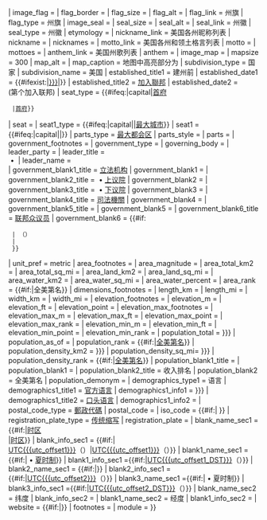 <includeonly>{{Infobox settlement/sandbox
| name                    = {{{Full-ZH-name|}}}
| official_name            = {{{official_name|}}}
| native_name             = {{{native_name|}}}
| settlement_type         = {{#if: {{{type|}}}|{{{type}}}|{{flag|USA}}[[美国州份|联邦州]]}}
<!-- images, nickname, motto -->
| image_flag               = {{{image_flag|}}}
| flag_border              = {{{flag_border|}}}
| flag_size                = {{{flag_size|125}}}
| flag_alt                 = {{{flag_alt|}}}
| flag_link                = {{{Full-ZH-name}}}州旗
| flag_type                = 州旗
| image_seal              = {{{image_seal|}}}
| seal_size               = {{{seal_size|85}}}
| seal_alt                = {{{seal_alt|}}}
| seal_link               = {{{Full-ZH-name|}}}州徽
| seal_type               = 州徽
| etymology               = {{{etymology|}}}
| nickname_link           = 美国各州昵称列表
| nickname                = {{{nickname|}}}
| nicknames               = {{{nicknames|}}}
| motto_link              = 美国各州和领土格言列表
| motto                   = {{{motto|}}}
| mottoes                 = 
| anthem_link             = 美国州歌列表
| anthem                  = {{{anthem|}}}
<!-- maps and coordinates -->
| image_map               = {{{image_map|}}}
| mapsize                 = 300
| map_alt                 = {{{map_alt|}}}
| map_caption             = 地图中高亮部分为{{{Full-ZH-name|}}}
<!-- location -->
| subdivision_type        = 国家
| subdivision_name        = 美国<!-- the name of the country -->
<!-- established -->
| established_title1      = 建州前
| established_date1       = {{#ifexist:{{{Former|}}}|[[{{{Former|}}}]]|{{{Former|}}}}}
| established_title2      = [[按加入聯邦日期排列的美國州份列表|加入聯邦]]<!-- Founded -->
| established_date2       = {{{AdmittanceDate|}}}<br>(第{{{AdmittanceOrder|}}}个加入联邦)<!-- requires established_title= -->
<!-- seat, smaller parts -->
| seat_type               = {{#ifeq:{{{LargestCity}}}|capital|[[美国各州首府列表|首府]]<br/>{{nobold|（[[美国各州最大城市列表|最大城市]]）}}
  |[[美国各州首府列表|首府]]}}
| seat                    = {{{seat|}}}
| seat1_type              = {{#ifeq:{{{LargestCity}}}|capital||[[美国各州最大城市列表|最大城市]]}}
| seat1                   = {{#ifeq:{{{LargestCity}}}|capital||{{{LargestCity}}}}}
| parts_type              = [[按人口排列的美國都會區列表|最大都会区]]
| parts_style             = <!-- list, coll (collapsed list), para (paragraph format) -->
| parts                   = {{{LargestMetro|}}}
<!-- government type, leaders -->
| government_footnotes    = {{{government_footnotes|}}}
| government_type         =
| governing_body          =
| leader_party            =
| leader_title            = {{link-en|{{{Full-ZH-name}}}州长|List of Governors of {{{Name}}}|州长}}<br>&nbsp;•&nbsp;{{link-en|{{{Full-ZH-name}}}副州长|List of lieutenant governors of {{{Name}}}|{{{Lieutenant Governor_alt|副州长}}}}}
| leader_name             = {{{Governor|}}}<!-- add &nbsp; (no-break space) to disable automatic links --><br>{{{Lieutenant Governor|}}}
| government_blank1_title = [[立法机构]]
| government_blank1 = {{{Legislature|}}}
| government_blank2_title = &nbsp;•&nbsp;[[上议院]]
| government_blank2 = {{{Upperhouse}}}
| government_blank3_title = &nbsp;•&nbsp;[[下议院]]
| government_blank3 = {{{Lowerhouse}}}
| government_blank4_title = [[司法機關]]
| government_blank4 = {{{Judiciary|}}}
| government_blank5_title = {{Link-en|来自{{{Full-ZH-name}}}的美国参议院议员|List of United States Senators from {{{Name}}}|联邦参议员}}
| government_blank5 = {{{Senators}}}
| government_blank6_title = [[美国众议院|联邦众议员]]
| government_blank6 = {{#if:{{{Representative|}}}
  | {{{Representative}}}（{{Link-en|来自{{{Full-ZH-name}}}的美国众议院议员|United States congressional delegations from {{{Name}}}|列表}}）
  | {{Link-en|来自{{{Full-ZH-name}}}的美国众议院议员|United States congressional delegations from {{{Name}}}|列表}}
  }}
<!-- display settings -->
| unit_pref               = metric<!-- enter: Imperial, to display imperial before metric -->
<!-- area -->
| area_footnotes          = {{{area_footnotes|}}}
| area_magnitude          = <!-- use only to set a special wikilink -->
| area_total_km2          = {{{area_total_km2|}}}
| area_total_sq_mi        = {{{area_total_sq_mi|}}}<!-- see table @ Template:Infobox settlement for details -->
| area_land_km2           = {{{area_land_km2|}}}
| area_land_sq_mi         = {{{area_land_sq_mi|}}}
| area_water_km2          = {{{area_water_km2|}}}
| area_water_sq_mi        = {{{area_water_sq_mi|}}}
| area_water_percent      = {{{area_water_percent|}}}
| area_rank               = {{#if:{{{area_rank|}}}|全美第[[美国各州面积列表|{{{area_rank|}}}]]名}}
<!-- dimensions -->
| dimensions_footnotes    = {{{dimensions_footnotes|}}}
| length_km               = {{{length_km|}}}
| length_mi               = {{{length_mi|}}}
| width_km                = {{{width_km|}}}
| width_mi                = {{{width_mi|}}}
<!-- elevation -->
| elevation_footnotes     = {{{elevation_footnotes|}}}
| elevation_m             = {{{elevation_m|}}}
| elevation_ft            = {{{elevation_ft|}}}
| elevation_point         = <!-- for denoting the measurement point -->
| elevation_max_footnotes = {{{elevation_max_footnotes|}}}
| elevation_max_m         = {{{elevation_max_m|}}}
| elevation_max_ft        = {{{elevation_max_ft|}}}
| elevation_max_point     = {{{elevation_max_point|}}}<!-- for denoting the measurement point -->
| elevation_max_rank      =
| elevation_min_m         = {{{elevation_min_m|}}}
| elevation_min_ft        = {{{elevation_min_ft|}}}
| elevation_min_point     = {{{elevation_min_point|}}}<!-- for denoting the measurement point -->
| elevation_min_rank      =
<!-- population -->
| population_total        = {{{2010Pop|{{{2000Pop}}}}}}
| population_as_of        = {{{population_as_of|}}}
| population_rank         = {{#if:{{{population_rank|}}}|[[美國各州人口列表|全美第{{{population_rank|}}}名]]}}
| population_density_km2  = {{{2010Density|{{{2000Density|auto}}}}}}
| population_density_sq_mi= {{{2010DensityUS|{{{2000DensityUS|auto}}}}}}
| population_density_rank = {{#if:{{{population_density_rank|}}}|[[美国各州人口密度列表|全美第{{{population_density_rank|}}}名]]}}
| population_blank1_title = {{link-en|美国家庭收入|Household income in the United States|家庭收入中值}}
| population_blank1       = {{{MedianHouseholdIncome|}}}
| population_blank2_title = 收入排名
| population_blank2       = 全美第{{{IncomeRank|}}}名
| population_demonym      = {{{population_demonym|}}}<!-- demonym, e.g. Liverpudlian for someone from Liverpool -->
<!-- demographics (section 1) -->
| demographics_type1      = 语言
| demographics1_title1    = [[美国的语言|官方语言]]
| demographics1_info1     = {{{OfficialLang|{{{OfficialLangs|}}}}}}
| demographics1_title2    = [[美国的语言|口头语言]]
| demographics1_info2     = {{{Languages|}}}
<!-- postal codes, area code -->
| postal_code_type        = [[美國各州縮寫列表#郵政代碼|郵政代碼]]<!-- enter ZIP Code, Postcode, Post code, Postal code... -->	
| postal_code             = {{{postal_code|}}}
| iso_code                = {{#if:{{{iso_code|}}}| [[ISO 3166-2:US|{{{iso_code|}}}]]}}
| registration_plate_type          = [[美國各州縮寫列表|传统缩写]]
| registration_plate           = {{{TradAbbreviation|}}}
<!-- blank fields (section 1) -->
<!-- time zone(s) -->
| blank_name_sec1 = {{#if:{{{timezone1_location|}}}|[[时区]]<br>{{{timezone1_location|}}}|[[时区]]}}
| blank_info_sec1 = {{#if:{{{timezone1_location|}}}|<br>[[UTC{{{utc_offset1}}}]]（{{{timezone1}}}）|[[UTC{{{utc_offset1}}}]]（{{{timezone1}}}）}}
| blank1_name_sec1 ={{#if:{{{timezone1_DST|}}}|&nbsp;•&nbsp;[[夏时制]]}}
| blank1_info_sec1 ={{#if:{{{timezone1_DST|}}}|[[UTC{{{utc_offset1_DST}}}]]（{{{timezone1_DST}}}）}}
| blank2_name_sec1 = {{#if:{{{timezone2_location|}}}|{{{timezone2_location|}}}}}
| blank2_info_sec1 = {{#if:{{{timezone2_location|}}}|[[UTC{{{utc_offset2}}}]]（{{{timezone2}}}）}}
| blank3_name_sec1 ={{#if:{{{timezone2_DST|}}}|&nbsp;•&nbsp;夏时制}}
| blank3_info_sec1 ={{#if:{{{timezone2_DST|}}}|[[UTC{{{utc_offset2_DST}}}]]（{{{timezone2_DST}}}）}}
<!-- blank fields (section 2) -->
| blank_name_sec2         = 纬度
| blank_info_sec2         = {{{Latitude|}}}
| blank1_name_sec2        = 经度
| blank1_info_sec2        = {{{Longitude|}}}
<!-- website, footnotes -->
| website                 = {{#if:{{{website|}}}|{{URL|1={{{website|}}}}}}}
| footnotes               = {{{footnotes|}}}
| module                  = {{{module|}}}
}}</includeonly><noinclude>{{documentation}}</noinclude>